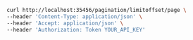 ```bash showLineNumbers copy filename="Pagination Limit Offset Page Body usage example"
curl http://localhost:35456/pagination/limitoffset/page \
--header 'Content-Type: application/json' \
--header 'Accept: application/json' \
--header 'Authorization: Token YOUR_API_KEY'
```
